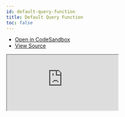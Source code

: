 ```yaml
---
id: default-query-function
title: Default Query Function
toc: false
---
```


- [Open in CodeSandbox](https://codesandbox.io/s/github/tannerlinsley/react-query/tree/v3/examples/default-query-function)
- [View Source](https://github.com/tannerlinsley/react-query/tree/v3/examples/default-query-function)

<iframe
  src="https://codesandbox.io/embed/github/tannerlinsley/react-query/tree/v3/examples/default-query-function?autoresize=1&fontsize=14&theme=dark"
  title="tannerlinsley/react-query: default-query-function"
  sandbox="allow-forms allow-modals allow-popups allow-presentation allow-same-origin allow-scripts"
  style={{
    width: '100%',
    height: '80vh',
    border: '0',
    borderRadius: 8,
    overflow: 'hidden',
    position: 'static',
    zIndex: 0,
  }}
></iframe>
